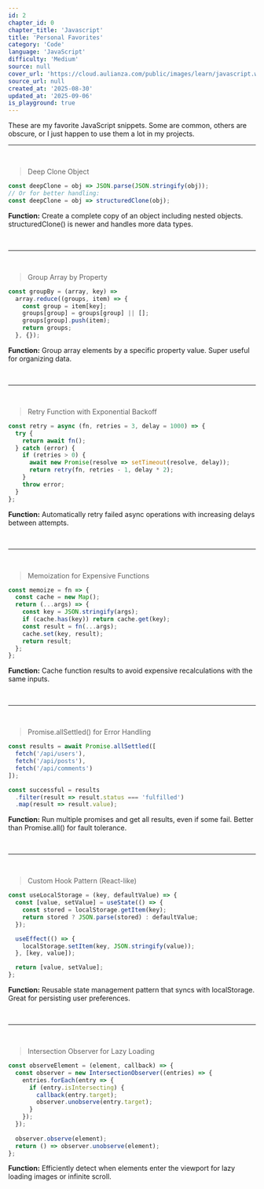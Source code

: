 ```yaml
---
id: 2
chapter_id: 0
chapter_title: 'Javascript'
title: 'Personal Favorites'
category: 'Code'
language: 'JavaScript'
difficulty: 'Medium'
source: null
cover_url: 'https://cloud.aulianza.com/public/images/learn/javascript.webp'
source_url: null
created_at: '2025-08-30'
updated_at: '2025-09-06'
is_playground: true
---
```


These are my favorite JavaScript snippets. Some are common, others are obscure, or I just happen to use them a lot in my projects.

---

<br/>

<span id="deep-cloning" name="Deep Cloning" data-toc></span>

> Deep Clone Object
```javascript
const deepClone = obj => JSON.parse(JSON.stringify(obj));
// Or for better handling:
const deepClone = obj => structuredClone(obj);
```
**Function:** Create a complete copy of an object including nested objects. structuredClone() is newer and handles more data types.

<div
  data-component="TestItOut"
  data-title="Deep Clone"
  data-description="Compare different cloning methods! See how shallow vs deep cloning affects nested objects and arrays."
  data-snippet-id="js-favorites-2-0-1"
  data-code="const original = {
  name: 'John',
  age: 30,
  address: {
    city: 'New York',
    coordinates: { lat: 40.7128, lng: -74.0060 }
  },
  hobbies: ['reading', 'coding', 'hiking'],
  created: new Date('2023-01-01')
};\n
console.log('Original object:', original);
&#47;&#47; Shallow copy (only top level)
const shallow = {...original};
console.log('Shallow copy:', shallow);
&#47;&#47; Deep clone with JSON (loses some data types)
const deepJSON = JSON.parse(JSON.stringify(original));
console.log('Deep clone (JSON):', deepJSON);
console.log('Date became string:', typeof deepJSON.created);
&#47;&#47; Modify nested property in original
original.address.city = 'Boston';
original.hobbies.push('swimming');\n
console.log('After modifying original:');
console.log('Original city:', original.address.city);
console.log('Shallow copy city:', shallow.address.city);
console.log('Deep clone city:', deepJSON.address.city);\n
console.log('Original hobbies:', original.hobbies);
console.log('Shallow copy hobbies:', shallow.hobbies);
console.log('Deep clone hobbies:', deepJSON.hobbies);
&#47;&#47; Note: structuredClone() is newer and handles more types
&#47;&#47; const deepStructured = structuredClone(original);">
</div>

<br/>

---

<br/>

<span id="array-grouping" name="Array Grouping" data-toc></span>

> Group Array by Property
```javascript
const groupBy = (array, key) => 
  array.reduce((groups, item) => {
    const group = item[key];
    groups[group] = groups[group] || [];
    groups[group].push(item);
    return groups;
  }, {});
```
**Function:** Group array elements by a specific property value. Super useful for organizing data.

<div
  data-component="TestItOut"
  data-title="Property Grouping"
  data-description="Group data in different ways! Try grouping by different properties or creating more complex grouping functions."
  data-snippet-id="js-favorites-2-0-2"
  data-code="const employees = [
  { name: 'Alice', department: 'Engineering', level: 'Senior', salary: 120000 },
  { name: 'Bob', department: 'Marketing', level: 'Junior', salary: 60000 },
  { name: 'Carol', department: 'Engineering', level: 'Junior', salary: 80000 },
  { name: 'David', department: 'Sales', level: 'Senior', salary: 90000 },
  { name: 'Eve', department: 'Marketing', level: 'Senior', salary: 100000 },
  { name: 'Frank', department: 'Engineering', level: 'Mid', salary: 95000 }
];
&#47;&#47; Group by utility function
const groupBy = (array, key) => 
  array.reduce((groups, item) => {
    const group = item[key];
    groups[group] = groups[group] || [];
    groups[group].push(item);
    return groups;
  }, {});
&#47;&#47; Group by department
const byDepartment = groupBy(employees, 'department');
console.log('By department:', byDepartment);
&#47;&#47; Group by level
const byLevel = groupBy(employees, 'level');
console.log('By level:', byLevel);
&#47;&#47; More complex grouping function
const groupByFunction = (array, fn) =>
  array.reduce((groups, item) => {
    const key = fn(item);
    groups[key] = groups[key] || [];
    groups[key].push(item);
    return groups;
  }, {});
&#47;&#47; Group by salary range
const bySalaryRange = groupByFunction(employees, emp => {
  if (emp.salary < 70000) return 'Low';
  if (emp.salary < 100000) return 'Medium';
  return 'High';
});
console.log('By salary range:', bySalaryRange);
&#47;&#47; Group by first letter of name
const byFirstLetter = groupByFunction(employees, emp => emp.name[0]);
console.log('By first letter:', byFirstLetter);">
</div>

<br/>

---

<br/>

<span id="retry-backoff" name="Retry & Backoff" data-toc></span>

> Retry Function with Exponential Backoff
```javascript
const retry = async (fn, retries = 3, delay = 1000) => {
  try {
    return await fn();
  } catch (error) {
    if (retries > 0) {
      await new Promise(resolve => setTimeout(resolve, delay));
      return retry(fn, retries - 1, delay * 2);
    }
    throw error;
  }
};
```
**Function:** Automatically retry failed async operations with increasing delays between attempts.

<div
  data-component="TestItOut"
  data-title="Retry with Backoff"
  data-description="Simulate network requests with failures! See how the retry mechanism would work (simulated synchronously)."
  data-snippet-id="js-favorites-2-0-3"
  data-code="&#47;&#47; Retry utility (simplified for demo)
const retry = (fn, retries = 3, delay = 1000) => {
  console.log(`Attempting operation with ${retries} retries allowed`);\n
  for (let attempt = 1; attempt <= retries + 1; attempt++) {
    try {
      console.log(`Attempt ${attempt}:`);
      const result = fn(attempt);
      console.log(`✅ Success on attempt ${attempt}:`, result);
      return result;
    } catch (error) {
      if (attempt <= retries) {
        console.log(`❌ Failed: ${error.message}`);
        console.log(`Waiting ${delay}ms before retry...`);
        delay *= 2; &#47;&#47; Exponential backoff
      } else {
        console.log(`❌ All retries exhausted: ${error.message}`);
        throw error;
      }
    }
  }
};
&#47;&#47; Simulate unreliable operation (fails first 2 times)
let attemptCount = 0;
const unreliableOperation = (currentAttempt) => {
  if (currentAttempt <= 2) {
    throw new Error(`Network timeout on attempt ${currentAttempt}`);
  }
  return { status: 'success', data: 'Important data retrieved!' };
};
&#47;&#47; Simulate reliable operation
const reliableOperation = (currentAttempt) => {
  return { status: 'success', data: 'Data retrieved immediately' };
};
&#47;&#47; Simulate broken operation
const brokenOperation = (currentAttempt) => {
  throw new Error('Service permanently unavailable');
};\n
console.log('=== Testing unreliable operation (should succeed on 3rd try) ===');
try {
  const result1 = retry(unreliableOperation, 3, 500);
  console.log('Final result:', result1);
} catch (error) {
  console.log('Operation failed completely:', error.message);
}\n
console.log('\\n=== Testing reliable operation (should succeed immediately) ===');
try {
  const result2 = retry(reliableOperation, 3, 500);
  console.log('Final result:', result2);
} catch (error) {
  console.log('Operation failed:', error.message);
}\n
console.log('\\n=== Testing broken operation (should fail after all retries) ===');
try {
  const result3 = retry(brokenOperation, 2, 250);
  console.log('Final result:', result3);
} catch (error) {
  console.log('Operation failed completely:', error.message);
}">
</div>

<br/>

---

<br/>

<span id="memoization" name="Memoization" data-toc></span>

> Memoization for Expensive Functions
```javascript
const memoize = fn => {
  const cache = new Map();
  return (...args) => {
    const key = JSON.stringify(args);
    if (cache.has(key)) return cache.get(key);
    const result = fn(...args);
    cache.set(key, result);
    return result;
  };
};
```
**Function:** Cache function results to avoid expensive recalculations with the same inputs.

<div
  data-component="TestItOut"
  data-title="Memoization"
  data-description="See memoization speed up repeated calculations! Compare performance with and without caching."
  data-snippet-id="js-favorites-2-0-4"
  data-code="&#47;&#47; Memoization utility
const memoize = fn => {
  const cache = new Map();
  return (...args) => {
    const key = JSON.stringify(args);
    if (cache.has(key)) {
      console.log(`Cache hit for ${key}`);
      return cache.get(key);
    }
    console.log(`Computing ${key}`);
    const result = fn(...args);
    cache.set(key, result);
    return result;
  };
};
&#47;&#47; Expensive fibonacci function
const fibonacci = (n) => {
  if (n <= 1) return n;
  return fibonacci(n - 1) + fibonacci(n - 2);
};
&#47;&#47; Create memoized version
const memoizedFib = memoize(fibonacci);\n
console.log('Testing memoized fibonacci:');
console.log('fib(10):', memoizedFib(10));
console.log('fib(10) again:', memoizedFib(10)); // Cache hit!
console.log('fib(12):', memoizedFib(12));
console.log('fib(10) again:', memoizedFib(10)); // Cache hit!
&#47;&#47; Expensive calculation function
const expensiveCalculation = (x, y) => {
  console.log(`Performing calculation for ${x}, ${y}`);
  &#47;&#47; Simulate expensive operation
  let result = 0;
  for (let i = 0; i < 1000; i++) {
    result += Math.sqrt(x * y + i);
  }
  return result;
};\n
const memoizedCalc = memoize(expensiveCalculation);\n
console.log('Testing expensive calculation:');
console.log('calc(5, 10):', memoizedCalc(5, 10));
console.log('calc(5, 10) again:', memoizedCalc(5, 10)); // Cache hit!
console.log('calc(3, 7):', memoizedCalc(3, 7));
console.log('calc(5, 10) again:', memoizedCalc(5, 10)); // Cache hit!">
</div>

<br/>

---

<br/>

<span id="promise-all" name="Promis.allSettled()" data-toc></span>

> Promise.allSettled() for Error Handling
```javascript
const results = await Promise.allSettled([
  fetch('/api/users'),
  fetch('/api/posts'),
  fetch('/api/comments')
]);

const successful = results
  .filter(result => result.status === 'fulfilled')
  .map(result => result.value);
```
**Function:** Run multiple promises and get all results, even if some fail. Better than Promise.all() for fault tolerance.

<div
  data-component="TestItOut"
  data-title="Promise.allSettled()"
  data-description="Handle multiple operations gracefully! See how Promise.allSettled pattern works (simulated synchronously)."
  data-snippet-id="js-favorites-2-0-5"
  data-code="&#47;&#47; Simulate API operations (synchronous for demo)
const operations = {
  fetchUsers: () => ({ status: 'success', data: ['Alice', 'Bob', 'Carol'] }),
  fetchPosts: () => { throw new Error('Posts service unavailable'); },
  fetchComments: () => ({ status: 'success', data: ['Great post!', 'Thanks for sharing'] }),
  fetchProfile: () => ({ status: 'success', data: { name: 'John', avatar: 'avatar.jpg' } })
};
&#47;&#47; Simulate Promise.allSettled behavior
const simulateAllSettled = (operationList) => {
  console.log('Starting multiple operations...');
  const results = [];\n  
  operationList.forEach((operation, index) => {
    const operationNames = ['users', 'posts', 'comments', 'profile'];
    const name = operationNames[index] || `operation${index}`;\n    
    try {
      console.log(`Executing ${name} operation...`);
      const result = operation();
      results.push({ 
        status: 'fulfilled', 
        value: result 
      });
      console.log(`✅ ${name}: Success`);
    } catch (error) {
      results.push({ 
        status: 'rejected', 
        reason: error 
      });
      console.log(`❌ ${name}: ${error.message}`);
    }
  });\n  
  return results;
};
&#47;&#47; Simulate Promise.all behavior (fails on first error)
const simulateAll = (operationList) => {
  console.log('Starting Promise.all simulation...');
  const results = [];\n
  for (let i = 0; i < operationList.length; i++) {
    const operationNames = ['users', 'posts', 'comments'];
    const name = operationNames[i] || `operation${i}`;\n    
    try {
      console.log(`Executing ${name} operation...`);
      const result = operationList[i]();
      results.push(result);
      console.log(`✅ ${name}: Success`);
    } catch (error) {
      console.log(`❌ ${name}: ${error.message}`);
      console.log('Promise.all failed - stopping all operations');
      throw error;
    }
  }\n  
  return results;
};
console.log('=== Testing allSettled pattern (handles failures gracefully) ===');
const allSettledResults = simulateAllSettled([
  operations.fetchUsers,
  operations.fetchPosts,
  operations.fetchComments,
  operations.fetchProfile
]);
console.log('\\nAll operations completed. Results:');
allSettledResults.forEach((result, index) => {
  const endpoints = ['users', 'posts', 'comments', 'profile'];\n
  if (result.status === 'fulfilled') {
    console.log(`✅ ${endpoints[index]}:`, result.value);
  } else {
    console.log(`❌ ${endpoints[index]} failed:`, result.reason.message);
  }
});
&#47;&#47; Filter successful results
const successful = allSettledResults
  .filter(result => result.status === 'fulfilled')
  .map(result => result.value);\n
console.log('\\nSuccessful responses:', successful);\n
const failed = allSettledResults.filter(result => result.status === 'rejected');
console.log(`${successful.length} succeeded, ${failed.length} failed`);\n
console.log('\\n=== Testing Promise.all pattern (fails completely on any error) ===');
try {
  const allResults = simulateAll([
    operations.fetchUsers,
    operations.fetchPosts,
    operations.fetchComments
  ]);
  console.log('All operations succeeded:', allResults);
} catch (error) {
  console.log('Promise.all failed completely:', error.message);
}">
</div>

<br/>

---

<br/>

<span id="custom-hook" name="Custom Hook" data-toc></span>

> Custom Hook Pattern (React-like)
```javascript
const useLocalStorage = (key, defaultValue) => {
  const [value, setValue] = useState(() => {
    const stored = localStorage.getItem(key);
    return stored ? JSON.parse(stored) : defaultValue;
  });

  useEffect(() => {
    localStorage.setItem(key, JSON.stringify(value));
  }, [key, value]);

  return [value, setValue];
};
```
**Function:** Reusable state management pattern that syncs with localStorage. Great for persisting user preferences.

<div
  data-component="TestItOut"
  data-title="Custom Hook"
  data-description="Simulate a custom hook pattern! This shows how you might structure reusable stateful logic (without actual React)."
  data-snippet-id="js-favorites-2-0-6"
  data-code="&#47;&#47; Simulate localStorage (since we can't use real localStorage in artifacts)
const mockStorage = {};
const mockLocalStorage = {
  getItem: (key) => mockStorage[key] || null,
  setItem: (key, value) => {
    mockStorage[key] = value;
    console.log(`📱 Stored ${key}:`, value);
  },
  removeItem: (key) => {
    delete mockStorage[key];
    console.log(`🗑️ Removed ${key}`);
  }
};
&#47;&#47; Custom hook pattern (simplified without React)
const useLocalStorage = (key, defaultValue) => {
  &#47;&#47; Initialize value
  let storedValue;
  try {
    const item = mockLocalStorage.getItem(key);
    storedValue = item ? JSON.parse(item) : defaultValue;
  } catch (error) {
    storedValue = defaultValue;
  }\n
  const setValue = (value) => {
    try {
      &#47;&#47; Allow value to be a function so we have the same API as useState
      const valueToStore = value instanceof Function ? value(storedValue) : value;
      storedValue = valueToStore;
      mockLocalStorage.setItem(key, JSON.stringify(valueToStore));
    } catch (error) {
      console.error('Error saving to localStorage:', error);
    }
  };\n  
  return [storedValue, setValue];
};
&#47;&#47; Usage examples
console.log('Creating user preferences hook:');
const [theme, setTheme] = useLocalStorage('theme', 'light');
console.log('Current theme:', theme);\n
console.log('Changing theme to dark:');
setTheme('dark');\n
console.log('Creating counter hook:');
const [count, setCount] = useLocalStorage('count', 0);
console.log('Current count:', count);\n
console.log('Incrementing counter:');
setCount(count + 1);
setCount(count + 2);\n
console.log('Creating settings hook:');
const [settings, setSettings] = useLocalStorage('settings', { notifications: true, autoSave: false });
console.log('Current settings:', settings);\n
console.log('Updating settings:');
setSettings({ ...settings, autoSave: true, language: 'en' });\n
console.log('Mock storage contents:');
console.log(mockStorage);">
</div>

<br/>

---

<br/>

<span id="observer-lazy" name="Lazy Watcher" data-toc></span>

> Intersection Observer for Lazy Loading
```javascript
const observeElement = (element, callback) => {
  const observer = new IntersectionObserver((entries) => {
    entries.forEach(entry => {
      if (entry.isIntersecting) {
        callback(entry.target);
        observer.unobserve(entry.target);
      }
    });
  });
  
  observer.observe(element);
  return () => observer.unobserve(element);
};
```
**Function:** Efficiently detect when elements enter the viewport for lazy loading images or infinite scroll.

<div
  data-component="TestItOut"
  data-title="Intersection Observer"
  data-description="Simulate intersection observer patterns! This shows how you might implement lazy loading and viewport detection."
  data-snippet-id="js-favorites-2-0-7"
  data-code="&#47;&#47; Mock Intersection Observer (simplified simulation)
class MockIntersectionObserver {
  constructor(callback, options = {}) {
    this.callback = callback;
    this.options = options;
    this.observedElements = new Set();
  }\n
  observe(element) {
    this.observedElements.add(element);
    console.log(`👁️ Started observing:`, element);
    &#47;&#47; Simulate element becoming visible after random delay
    setTimeout(() => {
      if (this.observedElements.has(element)) {
        console.log(`✨ Element entered viewport:`, element);
        this.callback([{
          target: element,
          isIntersecting: true,
          intersectionRatio: 0.5
        }]);
      }
    }, Math.random() * 2000 + 500);
  }\n
  unobserve(element) {
    this.observedElements.delete(element);
    console.log(`👁️ Stopped observing:`, element);
  }\n
  disconnect() {
    this.observedElements.clear();
    console.log(`👁️ Observer disconnected`);
  }
}
&#47;&#47; Use mock instead of real IntersectionObserver
const IntersectionObserver = MockIntersectionObserver;
&#47;&#47; Lazy loading utility
const observeElement = (element, callback) => {
  const observer = new IntersectionObserver((entries) => {
    entries.forEach(entry => {
      if (entry.isIntersecting) {
        callback(entry.target);
        observer.unobserve(entry.target);
      }
    });
  });\n  
  observer.observe(element);
  return () => observer.unobserve(element);
};
&#47;&#47; Mock DOM elements
const elements = [
  { id: 'image1', src: 'placeholder.jpg', dataSrc: 'photo1.jpg' },
  { id: 'image2', src: 'placeholder.jpg', dataSrc: 'photo2.jpg' },
  { id: 'image3', src: 'placeholder.jpg', dataSrc: 'photo3.jpg' },
  { id: 'section1', text: 'Hidden content 1' },
  { id: 'section2', text: 'Hidden content 2' }
];\n
console.log('Setting up lazy loading observers:');
&#47;&#47; Lazy load images
elements.filter(el => el.src).forEach(element => {
  observeElement(element, (target) => {
    console.log(`🖼️ Loading image: ${target.id}`);
    target.src = target.dataSrc;
    console.log(`✅ Image loaded: ${target.dataSrc}`);
  });
});
&#47;&#47; Lazy load content sections
elements.filter(el => el.text).forEach(element => {
  observeElement(element, (target) => {
    console.log(`📝 Loading content: ${target.id}`);
    console.log(`✅ Content revealed: ${target.text}`);
  });
});\n
console.log('Waiting for elements to enter viewport...');">
</div>
